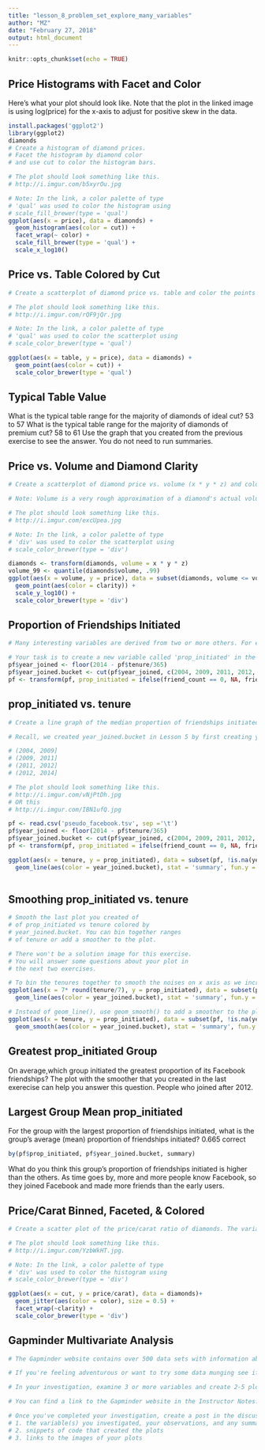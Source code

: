 ```yaml
---
title: "lesson_8_problem_set_explore_many_variables"
author: "MZ"
date: "February 27, 2018"
output: html_document
---
```


```r
knitr::opts_chunk$set(echo = TRUE)
```

## Price Histograms with Facet and Color

Here's what your plot should look like. Note that the plot in the linked image is using log(price) for the x-axis to adjust for positive skew in the data.


```r
install.packages('ggplot2')
library(ggplot2)
diamonds
# Create a histogram of diamond prices.
# Facet the histogram by diamond color
# and use cut to color the histogram bars.

# The plot should look something like this.
# http://i.imgur.com/b5xyrOu.jpg

# Note: In the link, a color palette of type
# 'qual' was used to color the histogram using
# scale_fill_brewer(type = 'qual')
ggplot(aes(x = price), data = diamonds) +
  geom_histogram(aes(color = cut)) +
  facet_wrap(~ color) +
  scale_fill_brewer(type = 'qual') +
  scale_x_log10()
```

## Price vs. Table Colored by Cut

```r
# Create a scatterplot of diamond price vs. table and color the points by the cut of the diamond.

# The plot should look something like this.
# http://i.imgur.com/rQF9jQr.jpg

# Note: In the link, a color palette of type
# 'qual' was used to color the scatterplot using
# scale_color_brewer(type = 'qual')

ggplot(aes(x = table, y = price), data = diamonds) +
  geom_point(aes(color = cut)) +
  scale_color_brewer(type = 'qual')
```

## Typical Table Value
What is the typical table range for the majority of diamonds of ideal cut?
53 to 57
What is the typical table range for the majority of diamonds of premium cut?
58 to 61
Use the graph that you created from the previous exercise to see the answer. You do not need to run summaries.

## Price vs. Volume and Diamond Clarity
```r
# Create a scatterplot of diamond price vs. volume (x * y * z) and color the points by the clarity of diamonds. Use scale on the y-axis to take the log10 of price. You should also omit the top 1% of diamond volumes from the plot.

# Note: Volume is a very rough approximation of a diamond's actual volume.

# The plot should look something like this.
# http://i.imgur.com/excUpea.jpg

# Note: In the link, a color palette of type
# 'div' was used to color the scatterplot using
# scale_color_brewer(type = 'div')

diamonds <- transform(diamonds, volume = x * y * z)
volume_99 <- quantile(diamonds$volume, .99)
ggplot(aes(x = volume, y = price), data = subset(diamonds, volume <= volume_99)) +
  geom_point(aes(color = clarity)) +
  scale_y_log10() +
  scale_color_brewer(type = 'div')
```
## Proportion of Friendships Initiated

```r
# Many interesting variables are derived from two or more others. For example, we might wonder how much of a person's network on a service like Facebook the user actively initiated. Two users with the same degree (or number of friends) might be very different if one initiated most of those connections on the service, while the other initiated very few. So it could be useful to consider this proportion of existing friendships that the user initiated. This might be a good predictor of how active a user is compared with their peers, or other traits, such as personality (i.e., is this person an extrovert?).

# Your task is to create a new variable called 'prop_initiated' in the Pseudo-Facebook data set. The variable should contain the proportion of friendships that the user initiated.
pf$year_joined <- floor(2014 - pf$tenure/365)
pf$year_joined.bucket <- cut(pf$year_joined, c(2004, 2009, 2011, 2012, 2014))
pf <- transform(pf, prop_initiated = ifelse(friend_count == 0, NA, friendships_initiated/friend_count)) 

```


## prop_initiated vs. tenure

```r
# Create a line graph of the median proportion of friendships initiated ('prop_initiated') vs. tenure and color the line segment by year_joined.bucket.

# Recall, we created year_joined.bucket in Lesson 5 by first creating year_joined from the variable tenure. Then, we used the cut function on year_joined to create four bins or cohorts of users.

# (2004, 2009]
# (2009, 2011]
# (2011, 2012]
# (2012, 2014]

# The plot should look something like this.
# http://i.imgur.com/vNjPtDh.jpg
# OR this
# http://i.imgur.com/IBN1ufQ.jpg

pf <- read.csv('pseudo_facebook.tsv', sep ='\t')
pf$year_joined <- floor(2014 - pf$tenure/365)
pf$year_joined.bucket <- cut(pf$year_joined, c(2004, 2009, 2011, 2012, 2014))
pf <- transform(pf, prop_initiated = ifelse(friend_count == 0, NA, friendships_initiated/friend_count)) 

ggplot(aes(x = tenure, y = prop_initiated), data = subset(pf, !is.na(year_joined.bucket))) +
  geom_line(aes(color = year_joined.bucket), stat = 'summary', fun.y = median)
  
```

## Smoothing prop_initiated vs. tenure

```r
# Smooth the last plot you created of
# of prop_initiated vs tenure colored by
# year_joined.bucket. You can bin together ranges
# of tenure or add a smoother to the plot.

# There won't be a solution image for this exercise.
# You will answer some questions about your plot in
# the next two exercises.

# To bin the tenures together to smooth the noises on x axis as we increase the bin size
ggplot(aes(x = 7* round(tenure/7), y = prop_initiated), data = subset(pf, !is.na(year_joined.bucket))) +
  geom_line(aes(color = year_joined.bucket), stat = 'summary', fun.y = median)

# Instead of geom_line(), use geom_smooth() to add a smoother to the plot.
ggplot(aes(x = tenure, y = prop_initiated), data = subset(pf, !is.na(year_joined.bucket))) +
  geom_smooth(aes(color = year_joined.bucket), stat = 'summary', fun.y = median)
```

## Greatest prop_initiated Group
On average,which group initiated the greatest proportion of its Facebook friendships? The plot with the smoother that you created in the last exerecise can help you answer this question.
People who joined after 2012.

## Largest Group Mean prop_initiated
For the group with the largest proportion of friendships initiated, what is the group's average (mean) proportion of friendships initiated?
0.665 correct

```r
by(pf$prop_initiated, pf$year_joined.bucket, summary)
```

What do you think this group's proportion of friendships initiated is higher than the others.
As time goes by, more and more people know Facebook, so they joined Facebook and made more friends than the early users.

## Price/Carat Binned, Faceted, & Colored
```r
# Create a scatter plot of the price/carat ratio of diamonds. The variable x should be assigned to cut. The points should be colored by diamond color, and the plot should be faceted by clarity.

# The plot should look something like this.
# http://i.imgur.com/YzbWkHT.jpg.

# Note: In the link, a color palette of type
# 'div' was used to color the histogram using
# scale_color_brewer(type = 'div')

ggplot(aes(x = cut, y = price/carat), data = diamonds)+
  geom_jitter(aes(color = color), size = 0.5) +
  facet_wrap(~clarity) +
  scale_color_brewer(type = 'div')
```

## Gapminder Multivariate Analysis
```r
# The Gapminder website contains over 500 data sets with information about the world's population. Your task is to continue the investigation you did at the end of Problem Set 4 or you can start fresh and choose a different data set from Gapminder.

# If you're feeling adventurous or want to try some data munging see if you can find a data set or scrape one from the web.

# In your investigation, examine 3 or more variables and create 2-5 plots that make use of the techniques from Lesson 5.

# You can find a link to the Gapminder website in the Instructor Notes.

# Once you've completed your investigation, create a post in the discussions that includes:
# 1. the variable(s) you investigated, your observations, and any summary statistics
# 2. snippets of code that created the plots
# 3. links to the images of your plots
```

